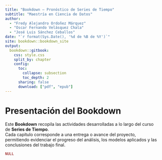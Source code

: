 ```yaml
---
title: "Bookdown — Pronóstico de Series de Tiempo"
subtitle: "Maestría en Ciencia de Datos"
author:
  - "Fredy Alejandro Ordoñez Márquez"
  - "Oscar Fernando Velásquez Chala"
  - "José Luis Sánchez Ceballos"
date: "`r format(Sys.Date(), '%d de %B de %Y')`"
site: bookdown::bookdown_site
output:
  bookdown::gitbook:
    css: style.css
    split_by: chapter
    config:
      toc:
        collapse: subsection
        toc_depth: 2
      sharing: false
      download: ["pdf", "epub"]
---
```


# Presentación del Bookdown

Este **Bookdown** recopila las actividades desarrolladas a lo largo del curso de **Series de Tiempo**.  
Cada capítulo corresponde a una entrega o avance del proyecto, permitiendo evidenciar el progreso del análisis, los modelos aplicados y las conclusiones del trabajo final.


```r
NULL
```